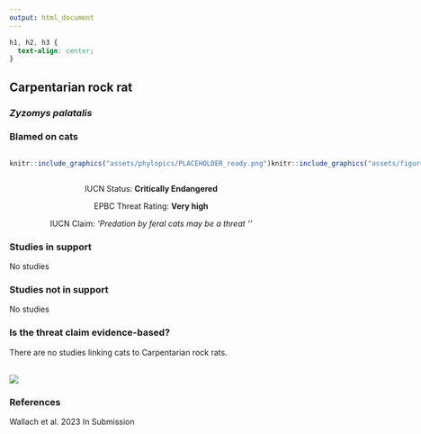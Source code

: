 ```yaml
---
output: html_document
---
```

```css
h1, h2, h3 {
  text-align: center;
}
```

## **Carpentarian rock rat**
### *Zyzomys palatalis*
### Blamed on cats

:::: {style="display: flex;"}

::: {}
  ```r
  knitr::include_graphics("assets/phylopics/PLACEHOLDER_ready.png")
  ```
:::

::: {}

:::

::: {}
  ```r
  knitr::include_graphics("assets/figures/Map_Cat_Zyzomys palatalis.png")
  ```
:::

::::
<center>
IUCN Status: **Critically Endangered**

EPBC Threat Rating: **Very high**

IUCN Claim: *'Predation by feral cats may be a threat ''*

</center>

### Studies in support

No studies

### Studies not in support

No studies

### Is the threat claim evidence-based?

There are no studies linking cats to Carpentarian rock rats.
<br>
<br>

![](assets/figures/Main_Evidence_Cat_Zyzomys palatalis.png)

### References



Wallach et al. 2023 In Submission

